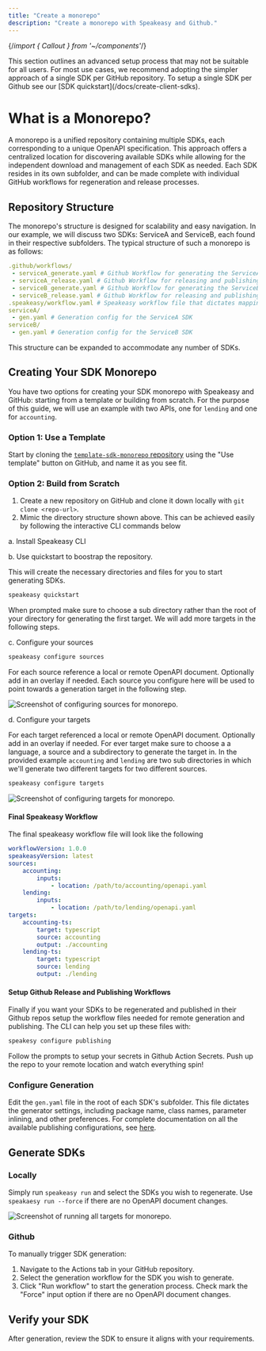 ```yaml
---
title: "Create a monorepo"
description: "Create a monorepo with Speakeasy and Github."
---
```


{/*import { Callout } from '~/components'*/}


<div className="Callout" data-title="Warning" data-variant="warning">
This section outlines an advanced setup process that may not be suitable for all users. For most use cases, we recommend adopting the simpler approach of a single SDK per GitHub repository. To setup a single SDK per Github see our [SDK quickstart](/docs/create-client-sdks).
</div>

# What is a Monorepo?

A monorepo is a unified repository containing multiple SDKs, each corresponding to a unique OpenAPI specification. This approach offers a centralized location for discovering available SDKs while allowing for the independent download and management of each SDK as needed. Each SDK resides in its own subfolder, and can be made complete with individual GitHub workflows for regeneration and release processes.


## Repository Structure

The monorepo's structure is designed for scalability and easy navigation. In our example, we will discuss two SDKs: ServiceA and ServiceB, each found in their respective subfolders. The typical structure of such a monorepo is as follows:

```yaml
.github/workflows/
 - serviceA_generate.yaml # Github Workflow for generating the ServiceA SDK, generated by speakeasy cli
 - serviceA_release.yaml # Github Workflow for releasing and publishing the ServiceA SDK, generated by speakeasy cli
 - serviceB_generate.yaml # Github Workflow for generating the ServiceB SDK, generated by speakeasy cli
 - serviceB_release.yaml # Github Workflow for releasing and publishing the ServiceB SDK, generated by speakeasy cli
.speakeasy/workflow.yaml # Speakeasy workflow file that dictates mapping of sources (eg: openapi docs) and targets (eg: language sdks) to generate
serviceA/
 - gen.yaml # Generation config for the ServiceA SDK
serviceB/
 - gen.yaml # Generation config for the ServiceB SDK
 ```
 This structure can be expanded to accommodate any number of SDKs.

## Creating Your SDK Monorepo

You have two options for creating your SDK monorepo with Speakeasy and GitHub: starting from a template or building from scratch. For the purpose of this guide, we will use an example with two APIs, one for `lending` and one for `accounting`.

### Option 1: Use a Template
Start by cloning the [`template-sdk-monorepo` repository](https://github.com/speakeasy-sdks/template-sdk-monorepo?tab=readme-ov-file) using the "Use template" button on GitHub, and name it as you see fit.

### Option 2: Build from Scratch
1. Create a new repository on GitHub and clone it down locally with `git clone <repo-url>`.
2. Mimic the directory structure shown above. This can be achieved easily by following the interactive CLI commands below

a. Install Speakeasy CLI

b. Use quickstart to boostrap the repository. 
  
  This will create the necessary directories and files for you to start generating SDKs.

  ```bash
  speakeasy quickstart
  ```

  When prompted make sure to choose a sub directory rather than the root of your directory for generating the first target. We will add more targets in the following steps.

c. Configure your sources
  
  ```bash
  speakeasy configure sources
  ```
  For each source reference a local or remote OpenAPI document. Optionally add in an overlay if needed. Each source you configure here will be used 
  to point towards a generation target in the following step. 

 ![Screenshot of configuring sources for monorepo.](../assets/monorepo-step-2c.png)

d. Configure your targets 

  For each target referenced a local or remote OpenAPI document. Optionally add in an overlay if needed. For ever target make sure to choose a 
  a language, a source and a subdirectory to generate the target in. In the provided example `accounting` and `lending` are two sub directories in which we'll generate two different targets for two different sources.

  ```bash
  speakeasy configure targets
  ```

 ![Screenshot of configuring targets for monorepo.](../assets/monorepo-step-2d.png)

#### Final Speakeasy Workflow

The final speakeasy workflow file will look like the following

```yaml
workflowVersion: 1.0.0
speakeasyVersion: latest
sources:
    accounting:
        inputs:
            - location: /path/to/accounting/openapi.yaml
    lending:
        inputs:
            - location: /path/to/lending/openapi.yaml
targets:
    accounting-ts:
        target: typescript
        source: accounting
        output: ./accounting
    lending-ts:
        target: typescript
        source: lending
        output: ./lending
```


#### Setup Github Release and Publishing Workflows

Finally if you want your SDKs to be regenerated and published in their Github repos setup the workflow files needed for remote generation and publishing. The CLI can help you set up these files with: 

```bash
speakesy configure publishing
```

Follow the prompts to setup your secrets in Github Action Secrets. Push up the repo to your remote location and watch everything spin!

### Configure Generation

Edit the `gen.yaml` file in the root of each SDK's subfolder. This file dictates the generator settings, including package name, class names, parameter inlining, and other preferences. For complete documentation on all the available publishing configurations, see [here](../../docs/gen-reference.mdx).

## Generate SDKs

### Locally

Simply run `speakeasy run` and select the SDKs you wish to regenerate. Use `speakaesy run --force` if there are no OpenAPI document changes.

 ![Screenshot of running all targets for monorepo.](../assets/monorepo-step-run.png)

### Github

To manually trigger SDK generation:
1. Navigate to the Actions tab in your GitHub repository.
2. Select the generation workflow for the SDK you wish to generate.
3. Click "Run workflow" to start the generation process. Check mark the "Force" input option if there are no OpenAPI document changes.

## Verify your SDK

After generation, review the SDK to ensure it aligns with your requirements.
